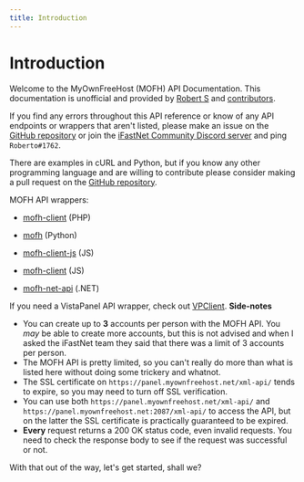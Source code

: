 ```yaml
---
title: Introduction
---
```



# Introduction

Welcome to the MyOwnFreeHost (MOFH) API Documentation. This documentation is unofficial and provided by [Robert S](https://robert-s.dev) and [contributors](https://github.com/Wallvon/MOFH-API-Docs/graphs/contributors).

If you find any errors throughout this API reference or know of any API endpoints or wrappers that aren't listed, please make an issue on the [GitHub repository](https://github.com/Wallvon/MOFH-API-Docs/issues/new) or join the [iFastNet Community Discord server](https://dsc.gg/ifastnet) and ping `Roberto#1762`.

There are examples in cURL and Python, but if you know any other programming language and are willing to contribute please consider making a pull request on the [GitHub repository](https://github.com/Wallvon/MOFH-API-Docs).

MOFH API wrappers:

* [mofh-client](https://github.com/InfinityFreeHosting/mofh-client) (PHP)

* [mofh](https://github.com/Wallvon/mofh) (Python)

* [mofh-client-js](https://www.npmjs.com/package/mofh-client-js) (JS)

* [mofh-client](https://www.npmjs.com/package/mofh-client) (JS)

* [mofh-net-api](https://github.com/ptobuon/mofh-net-api) (.NET)

If you need a VistaPanel API wrapper, check out [VPClient](https://github.com/GenerateApps/VPClient).
<Callout emoji="ℹ️" type="info">
**Side-notes**
- You can create up to **3** accounts per person with the MOFH API. You _may_ be able to create more accounts, but this is not advised and when I asked the iFastNet team they said that there was a limit of 3 accounts per person.
- The MOFH API is pretty limited, so you can't really do more than what is listed here without doing some trickery and whatnot.
- The SSL certificate on `https://panel.myownfreehost.net/xml-api/` tends to expire, so you may need to turn off SSL verification.
- You can use both `https://panel.myownfreehost.net/xml-api/` and `https://panel.myownfreehost.net:2087/xml-api/` to access the API, but on the latter the SSL certificate is practically guaranteed to be expired.
- **Every** request returns a 200 OK status code, even invalid requests. You need to check the response body to see if the request was successful or not.
</Callout>

With that out of the way, let's get started, shall we?
